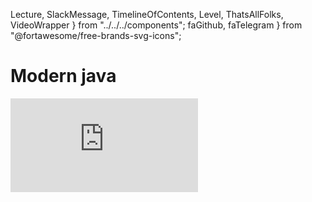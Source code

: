   Lecture,
  SlackMessage,
  TimelineOfContents,
  Level,
  ThatsAllFolks,
  VideoWrapper
} from "../../../components";
  faGithub,
  faTelegram
} from "@fortawesome/free-brands-svg-icons";

<div>
  <h1>
    <strong>Modern java</strong>
  </h1>
</div>

<VideoWrapper duration="1 час 24 мин.">
  <iframe
    src="https://www.youtube.com/embed/U5kfvTeg2sU"
    frameBorder="0"
    allow="accelerometer; autoplay; encrypted-media; gyroscope; picture-in-picture"
    allowFullScreen
  />
</VideoWrapper>

<div>
     <div class="author">
        <div class="avatar-wrapper">
        <object class="avatar-object" data={kyryloLesohorskyi2020Avatar} role="img" aria-label="My profile picture"></object>
        </div>
        <div class="profile">
        <h3 class="name">Лесогорский Кирилл</h3>
        <ul class="contacts">
            <li>
            <a href="https://www.facebook.com/nempavel" rel="author" class="facebook">
                <FontAwesomeIcon icon={faTelegram} className="icon" />
                <span>@klesogor</span>
            </a>
            </li>
            <li>
            <a href="https://github.com/klesogor" rel="author" class="github">
                <FontAwesomeIcon icon={faGithub} className="icon" />
                <span>klesogor</span>
            </a>
            </li>
        </ul>
        <p class="about">
        Кирилл работает FullStack разработчиком в <a href="https://binary-studio.com"><strong>Binary Studio</strong></a> после того, как закончил Академию по PHP в 2018 году. В работе использует JavaScript и TypeScript, но считает, что язык - лишь инструмент в руках программиста, и в свободное время пробует новые языки и парадигмы, такие как Scala, Haskell, F#, Go, Rust и <i>Java</i>. Любит функциональное программирование и компьютерные игры.
        </p>
        </div>
  </div>

  <div class="bubble" style="margin: -0.5em 1em 1em;">
    <strong>Привет, академисты! 👋</strong><br />
    Встречайте первую профильную лекцию по Java «Modern Java»! Рассмотрим, что нового в Java 8-11 и что будущее готовит. Но вначале дисклеймер:
    <ol class="compact inverted">
      <li>скорее всего, вы всё это знаете, и это хорошо😊;</li>
      <li>лекция обещает быть информативной <em>(за употребление слов-паразитов и терминов - простите)</em>;</li>
      <li>практическая часть в лекции довольно большая, если вы уверены в своих силах, то можете её пропустить.</li>
      <li>Как видите, я весьма формальный зануда, но оно само получается 😢</li>
    </ol>
    И не забудьте взять с собой нужный инструментарий: <a href="https://git-scm.com/"><strong>Git</strong></a>, <a href="https://www.jetbrains.com/ru-ru/idea/"><strong>Intellij IDEA или другая IDE на выбор</strong></a>, <a href="https://www.oracle.com/java/technologies/javase-downloads.html"><strong>JDK (куда же без неё)</strong></a>. Поехали?
  </div>
</div>

<div id="table-of-contents" class="table-of-contents" style="margin-top: 1em;">
  <TimelineOfContents
    timeline={[
      {
        linkTo: "#welcome-to-java",
        title: "Welcome to Java world"
      },
      {
        linkTo: "#whats-new-in-java",
        title: "What's new in Java 8-11"
      },
      {
        linkTo: "#java-ecosystem",
        title: "Java ecosystem"
      },
      {
        linkTo: "#typical-java-development-environment",
        title: "Typical Java development environment"
      }
    ]}
  />
</div>

<Level
  id="welcome-to-java"
  number="1"
  name="Welcome to Java world"
  difficulty="Beginner"
  objectives="Что такое Java и как её варить"
/>

_Java_ - это язык программирования общего назначения, основанный на классах, объектно-ориентированный и разработанный так, чтобы иметь как можно меньше зависимостей реализации. Он разработан с учётом парадигмы **W**rite **O**nce - **R**un **A**nywhere(WORA), что означает, что скомпилированный код Java может работать на всех платформах, поддерживающих Java, без необходимости перекомпиляции. Java-приложения обычно компилируются в байт-код, который может работать на любой виртуальной машине Java(JVM), независимо от архитектуры компьютера.

<div class="bubble small subtle">
  Ява? Это когда вместо «Кобол наносит ответный удар» пишут «удар.нанестиОтвет
  (новый Кобол ())» — вот это Ява.
</div>

<hr class="small" />

<ul>
  <li class="details">
    <input type="checkbox" id="accordion-1-1" />
    <label class="summary" for="accordion-1-1">
      <strong>Java - высокоуровневый язык</strong>
    </label>
  <div class="details-body">
Помимо того, что Java больше похожа на человеческий язык, чем на машинные коды, Java также берет на себя управление памятью, что значительно упрощает разработку и уменьшает кол-во багов.

```java
// C/C++ language allocate memory
int *testArray = malloc(5 * sizeof(int));
free(testArray);

// allocate memory
ArrayList list = new ArrayList();
list.add('Hi!');

// cleanup memory by garbage collector
```

Память управляется автоматически.

  </div>

  </li>
  <li class="details">
    <input type="checkbox" id="accordion-1-2" />
    <label class="summary" for="accordion-1-2">
      <strong>Java - объектно-ориентированный язык</strong>
    </label>
  <div class="details-body">
в Java есть:

- классы
- интерфейсы
- абстрактные классы
- пакеты
- наследование 

<JavaOOSnippet />
    </div>
  </li>
  <li class="details">
    <input type="checkbox" id="accordion-1-3" />
    <label class="summary" for="accordion-1-3">
      <strong>Java - в какой-то степени функциональный язык</strong>
    </label>
  <div class="details-body">
    <ul>
        <li> Функции высшего порядка с помощью функциональных интерфейсов </li>
        <li> Несколько абстракций из мира функционального программирования, таких как Optional </li>
    </ul>
  </div>
  </li>
</ul>

<Level id="whats-new-in-java" number="2" name="What's new in Java 8-11" difficulty="Intermediate" objectives="В Java 8+ было добавлено много новых фич. Они очень сильно повлияли на то, как мы пишем наши программы. Их знание и применение на практике важны для современного Java разработчика" />

<ul>
<li class="details">
  <input type="checkbox" id="accordion-2-1" hidden />
  <label class="summary" for="accordion-2-1">
    Functional Interfaces
  </label>
  <div class="details-body">
      <JavaFISnippet />
  </div>
</li>

<li class="details">
  <input type="checkbox" id="accordion-2-2" hidden />
  <label class="summary" for="accordion-2-2">
    Stream API
  </label>
  <div class="details-body">
      <JavaStreamSnippet />

Часто используемые операции стримов:  
  - Intermediate
    - sorted
    - filter
    - map
  - Terminal
    - collect
    - reduce
    - forEach
    - findAny
    - findFirst


  </div>
</li>
<li class="details">
  <input type="checkbox" id="accordion-2-3" hidden />
  <label class="summary" for="accordion-2-3">
    Optional
  </label>
  <div class="details-body">
      <i>Ah, almost monads</i>
      <JavaOptionalSnippet />
  </div>
</li>

<li class="details">
  <input type="checkbox" id="accordion-2-4" hidden />
  <label class="summary" for="accordion-2-4">
    Static, default and private interface methods
  </label>
  <div class="details-body">
      <JavaPSDIMSnippet />
  </div>
</li>

<li class="details">
  <input type="checkbox" id="accordion-2-5" hidden />
  <label class="summary" for="accordion-2-5">
    Module system
  </label>
  <div class="details-body">
      <JavaModuleSnippet />
  </div>
</li>

<li class="details">
  <input type="checkbox" id="accordion-2-5" hidden />
  <label class="summary" for="accordion-2-5">
    Try-catch with resources
  </label>
  <div class="details-body">
      <JavaTrycatchSnippet />
  </div>
</li>

<li class="details">
  <input type="checkbox" id="accordion-2-5" hidden />
  <label class="summary" for="accordion-2-5">
    JSHell CLI REPL
  </label>
  <div class="details-body">
      Введите в терминале `jshell` и эксперементируйте
  </div>
</li>

<li class="details">
  <input type="checkbox" id="accordion-2-5" hidden />
  <label class="summary" for="accordion-2-5">
    HTTP Client
  </label>
  <div class="details-body">
      <JavaHTTPClientSnippet />
  </div>
</li>

<li class="details">
  <input type="checkbox" id="accordion-2-5" hidden />
  <label class="summary" for="accordion-2-5">
    Other changes
  </label>
  <div class="details-body">
- GC interface 
- Nest Based Access Control 
- Immutable collections 
- String methods 
- Run java files from command line with `java` 
- No-Op GC 
- CompletableFuture 
- Variable handles 
  </div>
</li>

</ul>

<Level id="java-ecosystem" number="3" name="Java ecosystem" difficulty="Hard" objectives="Изучить экосистему и управление пакетами" />

### Виды кофе, или что можно создавать на Java

<div class="columns">
  <div class="column col-4">
    <div class="panel">
      <div class="panel-header">
        <a href="https://spring.io/"><strong>Web приложения</strong></a>
      </div>
      <div class="panel-body">
        API, MVC, Map-Reduce и многое другое. Огромный выбор библиотек и фреймворков
      </div>
    </div>
  </div>
  <div class="column col-4">
    <div class="panel">
      <div class="panel-header">
        <a href="#"><strong>Кросс-платформеный Desktop</strong></a>
      </div>
      <div class="panel-body">
        Кросс-платформеный дескотоп не очень востребован, однако для приложений, которые требуют доступа к операционной системе или очень требовательны к ресурсам, таких как IDE, Java - отличный выбор 
      </div>
    </div>
  </div>
  <div class="column col-4">
    <div class="panel">
      <div class="panel-header">
        <a href="#"><strong>Нативная Android разработчика</strong></a>
      </div>
      <div class="panel-body">
        Нативная разработка приложений под аднроид. В последнее время вытесняется Kotlin.
      </div>
    </div>
  </div>
</div>

### Стиль написания кода  

Стиль написания кода - это набор принципов для конкретного языка программирования, которые рекомендуют стиль и методы программирования для каждого аспекта программы, написанной на этом языке. Эти соглашения обычно охватывают организацию файлов, отступы, комментарии, объявления, операторы, пробелы, соглашения об именах, методы программирования, принципы программирования, практические правила программирования, передовые методы архитектуры и т. Д. Это руководящие указания по качеству структуры программного обеспечения. Программистам настоятельно рекомендуется следовать этим рекомендациям, чтобы улучшить удобочитаемость исходного кода и облегчить обслуживание программного обеспечения.

В Java нет единого стиля написания кода, вместо этого каждый проект выбирает стиль под свои нужды. Однако существует 3 популярных стиля:

- Google style guide
- Oracle code conventions
- Spring code style

### Фреймворки и библиотеки

`Фре́ймворк — программная платформа, определяющая структуру программной системы; программное обеспечение, облегчающее разработку и объединение разных компонентов большого программного проекта.` - Wikipedia

<img src="https://pbs.twimg.com/media/DvIFxwfXcAAEyWL.jpg" />

Фреймворки предоставляют необходимую инфраструктуру для проекта, тем самым уменьшая количество боилерплейта и увеличивая скорость разработки.
От библиотеки фреймворк отличает использование принципа инверсии управления - прикладной код, написанный программистами, вызывается из кода фреймворка, что позволяет абстрагироваться от многих низкоуровневых операций.


Примеры Java фреймворков и библиотек:  
- Web
  - Spring
  - Play
  - Vert.x
- ORMs
    - Hibernate
    - EclipseLink
    - OpenJPA
 - Misc
    - RX Java
    - Apache Hadoop
    - Apache Lucene 

### Статические анализаторы(aka линтеры)
Статические анализаторы - инструмент, который следит за корректностью программы, не запуская её. Инструменты для статического анализа могут находить распространенные ошибки и антипаттерны, которые компилятор пропустил. Также они могут следить за соответствием стилю написания кода, тем самым упрощая жизнь программистам.

В **Java** для статического анализа используют такие инструменты:

- PMD
- Cobertura
- FindBugs
- Jacoco 

### Профайлеры
Ghjafqkths - это инструмент, который отслеживает конструкции и операции Java-байткода на уровне JVM. Эти конструкции и операции включают создание объектов, итеративные выполнения (включая рекурсивные вызовы), выполнение методов, выполнение потоков и сборку мусора.
Примеры профилировщиков:
- JProfiler
- YourKit
- VisualVM

### JVM Languages
Java - не единственный JVM язык. Существуют и другие языки, которые можно компилировать в Java-байткод. Такие языки зачастую совметсимы с существующим Java-кодом.

Примеры таких языков: 
 - Scala
 - Kotlin
 - Clojure
 - Groovy

### Package management
 
Пакетные менеджеры позволяют переиспользовать существующий код и библиотеки с лёгкостью. "Внешний" по отношению к проекту код называется `зависимостью`. 
В мире Java активно используют два пактеных менеджера: **Gradle** и **Maven**
 
 
| Gradle                                       | Maven                                                  |
| -------------------------------------------- |:------------------------------------------------------:|	
| Gradle Build time is short and fast.         | Maven performance is slow as compared to Gradle.       | 
| Gradle Scripts are shorter and cleaner.      | Maven scripts are a bit lengthy as compared to Gradle. | 
| DSL based                                    | XML-based                                              |
| Supports incremental compilation             | Does not supports incremental compilation              |

#### Примеры gradle комманд

| Комманда                                     | Описание                                               |
| -------------------------------------------- |:------------------------------------------------------:|	
| gradle build                                 | сборка проекта, запуск `assemble` и `check` задач      | 
| gradle clean build                           | сборка проекта с нуля, без использования кеша          | 
| gradle test                                  | запуск тестов                                          |

<Level id="typical-java-development-environment" number="4" name="Typical java development envicronment" difficulty="Easy" objectives="Узнать, что необходимо для разработки на Java помимо JDK" />

- IDE - Intellij IDEA / Eclipse / NetBeansIDE / VS Code / Text Editor
- Operating System - Linux / Windows / Mac
- VM/Container - Vagrant / Docker
- VCS - Git / SVN / Mercurial

## Useful links

* [Useful java links repository](https://github.com/Vedenin/useful-java-links)
* [Useful java articles and guides](https://www.baeldung.com/)  
* [List of popular java libraries](https://github.com/akullpp/awesome-java)

## Additional materials

* [Clean code](https://www.amazon.com/Clean-Code-Handbook-Software-Craftsmanship-ebook/dp/B001GSTOAM)
* [GOF Design Patterns](https://www.amazon.com/Design-Patterns-Object-Oriented-Addison-Wesley-Professional-ebook/dp/B000SEIBB8)
* [SICP](https://www.amazon.com/Structure-Interpretation-Computer-Programs-Engineering/dp/0262510871)
* [Effective Java](https://www.amazon.de/dp/0134685997?tag=hackr03c-21)

<ThatsAllFolks />		
<div class="bubble">		
  А на сегодня всё! Свои вопросы и отзывы оставляйте на сайте <a href="https://academy.binary-studio.com/"><strong>Binary Studio Academy</strong></a>. Желаю вам успехов, не теряйте мотивации и учитесь с удовольствием. Спасибо за внимание!		
</div>


  orderId: 7,
  author: "Кирилл Лесогорский",
  title: "Modern Java",
  description: "В этой лекции рассмотрим базовую информацию, экосистему и фичи <strong>Java</strong>. После этого Кирилл расскажет про структуру gradle проекта и создаст небольшое веб-приложение с использованием веб-сервера Undertow",
  keywords: ["Java", "JVM", "Modern Java", "Undertow"],
  duration: "1 час 25 мин.",
  publishedAt: "2019-05-19T15:00:00"
}

